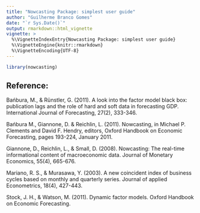 ```yaml
---
title: "Nowcasting Package: simplest user guide"
author: "Guilherme Branco Gomes"
date: "`r Sys.Date()`"
output: rmarkdown::html_vignette
vignette: >
  %\VignetteIndexEntry{Nowcasting Package: simplest user guide}
  %\VignetteEngine{knitr::rmarkdown}
  %\VignetteEncoding{UTF-8}
---
```


```r
library(nowcasting)
```


<!-- This package contains a collection of functions to estimate "forecasts" of macroeconomic variables in the near futures or the recent past, in other words "nowcasting". The econometric framework is a model of state spaces with many variables and commom components, the Dynamic Factor Model, where the information is released in a unsynchronized way. -->
<!-- In this first version we focus on the problem when the variable of interest is a quarterly time series and the regressor are monthly time series. -->

<!-- ## Theoretical framework: -->

<!-- The standard model is the Dynamic Factor Model[^1]. It can be specified in a space state representation: -->

<!-- [^1]:For more details see *Stock and Watson (2011).* -->

<!-- $$X_t = C F_t + e_t$$ -->
<!-- $$ F_{t} = \sum_{j=1}^p (A_{j}L^jF_t) + Bu_t$$ -->
<!-- where: -->

<!-- * $X_t$ is a vector with $n$ observable and stationaty series, $F_t$ is a vector with $r$ latent series called commom factors; -->
<!-- * $e_t$ is a vector of $n$ idiosyncratic components, $u_t$ is a vector of $q$ commom shocks; -->
<!-- * $C$ is a $n \times r$ matrix, $A_j$ is a $r \times r$ matrix for $j=1,2,...,p$, and $L$ is the lag operator, $B$ is a $r\times q$ matrix. -->

<!-- ## Models and visualization -->

<!-- A few words about each method of estimation -->

<!-- ### Two Stages -->

<!-- This method is based on Giannone et al (2008) and Bańbura and Rünstler (2011). Briefly, the explanatory variables are all in monthly frequencies, the dependent variable is in quarterly frequency, the common factors are estimated by a two stages method based on Principal Component Annalysis and Kalman Filter. The aggregatoion is based on Murasawa and Mariano (2003) approximation. -->

<!-- #### Quarterly factors -->

<!-- The explanatory variables are aggregated in a quarterly quantity ,and the factor is estimated in this frequency. A *bridge equation* is estimated to explain and forecast the lower frequency serie. -->

<!-- ```{r} -->
<!-- pib<-BRGDP[,8] -->
<!-- y<-month2qtr(diff(diff(pib,3),12)) -->
<!-- x<-Bpanel(BRGDP[,-8],rep(4,dim(BRGDP)[2]),aggregate = T) -->
<!-- q<-1 -->
<!-- r<-2 -->
<!-- p<-1 -->
<!-- now_2sq<-nowcast(y,x,q,r,p,method = '2sq') -->
<!-- ``` -->

<!-- The main output is a `mts` containing the dependent variable, the estimation in-sample and out-sample. -->

<!-- ```{r} -->
<!-- window(now_2sq$yfcst,start=c(2017,1),frequency=4) -->
<!-- ``` -->


<!-- ```{r,fig.width=7,fig.height=4} -->
<!-- nowcast.plot(now_2sq) -->
<!-- ``` -->

<!-- The output of *bridge equation* is available. -->

<!-- ```{r} -->
<!-- summary(now_2sq$reg) -->
<!-- ``` -->

<!-- Another output are the factors themselves: -->
<!-- ```{r,fig.width=7,fig.height=4} -->
<!-- dfactors<-now_2sq$factors$dynamic_factors -->
<!-- window(dfactors,start=c(2017,1),end=c(2017,12),frequency=12) -->
<!-- nowcast.plot(now_2sq,type='factors') -->
<!-- ``` -->

<!-- #### Monthly factors -->

<!-- The factors are estimared in a monthly frequency, these factors are aggregated in a quarterly quantity, and the *bridge equation* is estimated. -->

<!-- This method permits one to create a monthly measure of a quarterly variable -->
<!-- ```{r,fig.width=7,fig.height=4} -->
<!-- x<-Bpanel(BRGDP[,-8],rep(4,dim(BRGDP)[2]),aggregate = F) -->
<!-- q<-1 -->
<!-- r<-2 -->
<!-- p<-1 -->
<!-- now_2sm<-nowcast(y,x,q,r,p,method = '2sm') -->
<!-- #nowcast.plot(now_2sm,type = 'month_y') -->
<!-- ``` -->

<!-- ### Expected Maximization -->
<!-- This method is based on Bańbura et al (2011). -->
<!-- No need of *bridge equation*, series of all frequencies can used to estimate the factor jointly. -->

<!-- ```{r} -->
<!-- x<-Bpanel(BRGDP[,-8],rep(4,dim(BRGDP)[2]),aggregate = F) -->
<!-- q<-1 -->
<!-- r<-2 -->
<!-- p<-1 -->
<!-- now_em<-nowcast(y,x,q,r,p,'EM') -->
<!-- ``` -->

<!-- All the three methods return forecasts and nowcasts for the explanatory variables. -->

<!-- ```{r, echo=FALSE, results='asis'} -->
<!-- datas<-zoo::as.Date(x) -->
<!-- df<-data.frame(x) -->
<!-- row.names(df)<-datas -->
<!-- ind<-which(rownames(df)==as.Date('2017-10-01')) -->
<!-- df1<-df[(ind-6):ind,] -->
<!-- knitr::kable(df1,row.names = T) -->
<!-- ``` -->

<!-- ```{r, echo=FALSE, results='asis'} -->
<!-- df<-now_em$xfcst -->
<!-- row.names(df)<-as.character(datas) -->
<!-- ind<-which(rownames(df)==as.Date('2017-10-01')) -->
<!-- df1<-df[(ind-6):ind,] -->
<!-- knitr::kable(df1,row.names = T) -->
<!-- ``` -->

<!-- ## Data extraction and tranformation -->

<!-- ### Data base available offline in the package -->

<!-- #### BRGDP -->

<!-- This is a panel containing a piece of the information for the Brazilian economic activity extracted in 03/10/2017. It is available for practice and offline examples. The time series are encoded as in the [Brazilian Central Bank Time Series Management System v2.1](https://www3.bcb.gov.br/sgspub/). -->

<!-- * Exchange rate - United States dollar in Brazilian currency (1);  -->
<!-- * Interest rate - CDI (12);  -->
<!-- * Vehicles production (1373);  -->
<!-- * Credit Sales Index (1453);  -->
<!-- * Retail sales (1455);  -->
<!-- * Current economic conditions index (4394);  -->
<!-- * Industrial production, general index (21859) -->
<!-- * Quarterly GDP - observed data - GDP at market prices (22099) -->

<!-- Example of some series: -->

<!-- ```{r, echo=FALSE, results='asis'} -->
<!-- datas<-zoo::as.Date(BRGDP) -->
<!-- df<-data.frame(BRGDP) -->
<!-- row.names(df)<-datas -->
<!-- knitr::kable(tail(data.frame(df[,5:8]),7),row.names = T) -->
<!-- ``` -->

<!-- #### USGDP -->

<!-- This dataset contains informations for US economy available in [replication files](https://www.newyorkfed.org/research/economists/giannone/pub) of the seminal paper. It is a list with 2 data.frames. -->

<!-- ##### USGDP$Base -->

<!-- It contains the time series with its values. Example of some series: -->

<!-- ```{r, echo=FALSE, results='asis'} -->
<!-- USGDP<-nowcasting::USGDP -->
<!-- datas<-zoo::as.Date(USGDP$base) -->
<!-- df<-data.frame(USGDP$base) -->
<!-- row.names(df)<-datas -->
<!-- knitr::kable(tail(data.frame(df[,1:5]),5),row.names = T) -->
<!-- ``` -->

<!-- ##### USGDP$Legenda -->

<!-- It contains the legend with the specifications of the model and the series. Example of some series: -->

<!-- ```{r, echo=FALSE, results='asis'} -->
<!-- df<-USGDP$legend -->
<!-- knitr::kable(tail(data.frame(df[,1:5]),5),row.names = T) -->
<!-- ``` -->

<!-- ### Real Time Data Base -->

<!-- This is a function to create real time data base from series available in [Brazilian Central Bank Time Series Management System v2.1](https://www3.bcb.gov.br/sgspub/). One can use these functions to evaluate forecast models in real-time out-of-sample exercises. -->


<!-- **Warning:** We take no responsibility for delays in disclosure of new information or malfunctioning of the source API. -->

<!-- #### Collecting information now: -->

<!-- ```{r} -->
<!-- br_gdp<-base_extraction(series_code = 22099) -->
<!-- window(br_gdp,start = c(2016,1),frequency = 12) -->
<!-- ``` -->

<!-- #### What information was available yesterday? -->

<!-- We can answer this question for a limited set of time series. To take a look at those use the function `RTDB` with no argument. -->

<!-- ```{r} -->
<!-- head(RTDB()) -->
<!-- ``` -->

<!-- Calling the information of a specific *vintage*.[^2]: -->

<!-- [^2]: Here a *vintage* is the day when the information was gathered. -->

<!-- ```{r} -->
<!-- serie1<-RTDB(series_code = 1,vintage ='2017-10-30') -->
<!-- window(serie1,start = c(2017,1),frequency = 12) -->
<!-- ``` -->

<!-- For which *vintages* this serie is available: -->

<!-- ```{r} -->
<!-- tail(RTDB(series_code = 1)) -->
<!-- ``` -->

<!-- Which *series* were available in a specific *vintage*: -->

<!-- ```{r} -->
<!-- head(RTDB(vintage ='2017-04-04')) -->
<!-- ``` -->

<!-- #### Pseudo RTDB -->

<!-- This function re-creates a pseudo real-time data base, supposing that there was no revision in the series and that the calendar of releases is fixed in a stylized way provided by the user. One can use this function to evaluate forecast models in pseudo real-time out-of-sample exercises. -->

<!-- suppose all variables are released instantly after the end of the period, i.e. 0 days of delay, and we are on 2017-03-23. -->

<!-- ```{r} -->
<!-- prtdb<-PRTDB(mts = BRGDP,delay = rep(0,dim(BRGDP)[2]),vintage = '2017-03-23') -->
<!-- window(prtdb,start=c(2017,1),frequency=12) -->
<!-- ``` -->

<!-- Now suppose the information is released in a asynchronous fashion, and we are on 2016-12-04. -->

<!-- ```{r} -->
<!-- prtdb<-PRTDB(mts = BRGDP,delay = c(1,3,-50,6,60,15,120,0),vintage = '2016-12-04') -->
<!-- window(prtdb,start=c(2016,1),frequency=12) -->
<!-- ``` -->

<!-- ### Balanced Panel -->

<!-- This function transforms the original monthly time series to its stationary representation following the user specification. The time series with more than 1/3 missing, i.e. NAs are deleted, and the remaining are modified such that the missings and outiliers are replaced by an approximated value. -->

<!-- The missings and outliers are “corrected” following the same method avaible in the replication files of Giannone et al. 2008. Outliers are defined as observations that lie more than 4 IQR from the median. All missings and outliers are replaced by the median. A centered moving average of degree **k** is calculated, forming a new panel. Then the missings and outliers are replaced by their equivalent observations on this new panel. We've made an important modification on the outlier_correction function found in the above mentioned files: Here the median of an even-sized sample is calculated by the mean of the two most central values, rather than using the largest of those numbers. Because of this modification the results obtained with the original replication files in (USGDP) are slightly different than those found here. -->

<!-- In the end, the monthly series can be aggregated to quarterly quantities following the Mariano and Murasawsa 2003 approximation. -->

<!-- The transformation is specified by codes, as follows: -->

<!-- * transf = 0: the original serie is preserved -->

<!-- * transf = 1: monthly rate of change -->

<!-- $$\frac{X_t - X_{t-1}}{X_{t-1}}$$ -->

<!-- * transf = 2: monthly difference -->

<!-- $$X_t - X_{t-1}$$ -->

<!-- * transf = 3: monthly difference of year-over-year rate of change -->

<!-- $$\frac{X_t - X_{t-12}}{X_{t-12}} - \frac{X_{t-1} - X_{t-13}}{X_{t-13}}$$ -->

<!-- * transf = 4: monthly difference of year difference -->

<!-- $$(X_t - X_{t-12}) - (X_{t-1} - X_{t-13})$$ -->

<!-- ```{r} -->
<!-- bpanel<-Bpanel(BRGDP,rep(4,dim(BRGDP)[2])) -->
<!-- window(bpanel,start=c(2017,1),end=c(2018,1),frequency=12) -->
<!-- ``` -->



<!-- ### month2qtr -->

<!-- This function transforms monthly in quarterly time series only choosing the value of the last month of the quarter to represent it. -->

<!-- Example: -->

<!-- ```{r} -->
<!-- gdp_month<-BRGDP[,'serie22099'] -->
<!-- window(gdp_month,c(2016,1),frequency=12) -->
<!-- ``` -->

<!-- ```{r} -->
<!-- gdp_qtr<-month2qtr(gdp_month) -->
<!-- window(gdp_qtr,c(2016,1),frequency=4) -->
<!-- ``` -->

<!-- ### qtr2month -->

<!-- This function transforms quarterly in monthly time series doing the opposite process of `month2qtr` function. -->

<!-- Example: -->

<!-- ```{r} -->
<!-- gdp_month2<-qtr2month(gdp_qtr) -->
<!-- window(gdp_month2,c(2016,1),frequency=12) -->
<!-- ``` -->


## Reference:

Bańbura, M., & Rünstler, G. (2011). A look into the factor model black box: publication lags and the role of hard and soft data in forecasting GDP. International Journal of Forecasting, 27(2), 333-346.

Bańbura M., Giannone, D. & Reichlin, L. (2011). Nowcasting, in Michael P. Clements and David F. Hendry, editors, Oxford Handbook on Economic Forecasting, pages 193-224, January 2011.

Giannone, D., Reichlin, L., & Small, D. (2008). Nowcasting: The real-time informational content of macroeconomic data. Journal of Monetary Economics, 55(4), 665-676.

Mariano, R. S., & Murasawa, Y. (2003). A new coincident index of business cycles based on monthly and quarterly series. Journal of applied Econometrics, 18(4), 427-443.

Stock, J. H., & Watson, M. (2011). Dynamic factor models. Oxford Handbook on Economic Forecasting.
